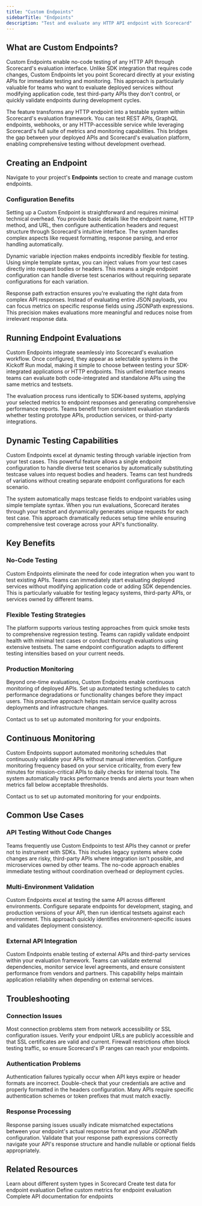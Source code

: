 ```yaml
---
title: "Custom Endpoints"
sidebarTitle: "Endpoints"
description: "Test and evaluate any HTTP API endpoint with Scorecard"
---
```



## What are Custom Endpoints?

Custom Endpoints enable no-code testing of any HTTP API through Scorecard's evaluation interface. Unlike SDK integration that requires code changes, Custom Endpoints let you point Scorecard directly at your existing APIs for immediate testing and monitoring. This approach is particularly valuable for teams who want to evaluate deployed services without modifying application code, test third-party APIs they don't control, or quickly validate endpoints during development cycles.

The feature transforms any HTTP endpoint into a testable system within Scorecard's evaluation framework. You can test REST APIs, GraphQL endpoints, webhooks, or any HTTP-accessible service while leveraging Scorecard's full suite of metrics and monitoring capabilities. This bridges the gap between your deployed APIs and Scorecard's evaluation platform, enabling comprehensive testing without development overhead.

## Creating an Endpoint

Navigate to your project's **Endpoints** section to create and manage custom endpoints.

<DarkLightImage
  lightSrc="/images/endpoints/endpoint-edit-light.png"
  darkSrc="/images/endpoints/endpoint-edit-dark.png"
  caption={null}
  alt="Screenshot of the Edit Endpoint configuration modal"
/>

### Configuration Benefits

Setting up a Custom Endpoint is straightforward and requires minimal technical overhead. You provide basic details like the endpoint name, HTTP method, and URL, then configure authentication headers and request structure through Scorecard's intuitive interface. The system handles complex aspects like request formatting, response parsing, and error handling automatically.

Dynamic variable injection makes endpoints incredibly flexible for testing. Using simple template syntax, you can inject values from your test cases directly into request bodies or headers. This means a single endpoint configuration can handle diverse test scenarios without requiring separate configurations for each variation.

Response path extraction ensures you're evaluating the right data from complex API responses. Instead of evaluating entire JSON payloads, you can focus metrics on specific response fields using JSONPath expressions. This precision makes evaluations more meaningful and reduces noise from irrelevant response data.

## Running Endpoint Evaluations

Custom Endpoints integrate seamlessly into Scorecard's evaluation workflow. Once configured, they appear as selectable systems in the Kickoff Run modal, making it simple to choose between testing your SDK-integrated applications or HTTP endpoints. This unified interface means teams can evaluate both code-integrated and standalone APIs using the same metrics and testsets.

<DarkLightImage
  lightSrc="/images/endpoints/kickoff-endpoint-light.png"
  darkSrc="/images/endpoints/kickoff-endpoint-dark.png"
  caption={null}
  alt="Screenshot of Kickoff Run modal with Endpoint tab selected"
/>

The evaluation process runs identically to SDK-based systems, applying your selected metrics to endpoint responses and generating comprehensive performance reports. Teams benefit from consistent evaluation standards whether testing prototype APIs, production services, or third-party integrations.

## Dynamic Testing Capabilities

Custom Endpoints excel at dynamic testing through variable injection from your test cases. This powerful feature allows a single endpoint configuration to handle diverse test scenarios by automatically substituting testcase values into request bodies and headers. Teams can test hundreds of variations without creating separate endpoint configurations for each scenario.

The system automatically maps testcase fields to endpoint variables using simple template syntax. When you run evaluations, Scorecard iterates through your testset and dynamically generates unique requests for each test case. This approach dramatically reduces setup time while ensuring comprehensive test coverage across your API's functionality.

## Key Benefits

### No-Code Testing
Custom Endpoints eliminate the need for code integration when you want to test existing APIs. Teams can immediately start evaluating deployed services without modifying application code or adding SDK dependencies. This is particularly valuable for testing legacy systems, third-party APIs, or services owned by different teams.

### Flexible Testing Strategies
The platform supports various testing approaches from quick smoke tests to comprehensive regression testing. Teams can rapidly validate endpoint health with minimal test cases or conduct thorough evaluations using extensive testsets. The same endpoint configuration adapts to different testing intensities based on your current needs.

### Production Monitoring
Beyond one-time evaluations, Custom Endpoints enable continuous monitoring of deployed APIs. Set up automated testing schedules to catch performance degradations or functionality changes before they impact users. This proactive approach helps maintain service quality across deployments and infrastructure changes.

<Note>
  Contact us to set up automated monitoring for your endpoints.
</Note>

## Continuous Monitoring

Custom Endpoints support automated monitoring schedules that continuously validate your APIs without manual intervention. Configure monitoring frequency based on your service criticality, from every few minutes for mission-critical APIs to daily checks for internal tools. The system automatically tracks performance trends and alerts your team when metrics fall below acceptable thresholds.

<Note>
  Contact us to set up automated monitoring for your endpoints.
</Note>

## Common Use Cases

### API Testing Without Code Changes
Teams frequently use Custom Endpoints to test APIs they cannot or prefer not to instrument with SDKs. This includes legacy systems where code changes are risky, third-party APIs where integration isn't possible, and microservices owned by other teams. The no-code approach enables immediate testing without coordination overhead or deployment cycles.

### Multi-Environment Validation
Custom Endpoints excel at testing the same API across different environments. Configure separate endpoints for development, staging, and production versions of your API, then run identical testsets against each environment. This approach quickly identifies environment-specific issues and validates deployment consistency.

### External API Integration
Custom Endpoints enable testing of external APIs and third-party services within your evaluation framework. Teams can validate external dependencies, monitor service level agreements, and ensure consistent performance from vendors and partners. This capability helps maintain application reliability when depending on external services.

## Troubleshooting

### Connection Issues
Most connection problems stem from network accessibility or SSL configuration issues. Verify your endpoint URLs are publicly accessible and that SSL certificates are valid and current. Firewall restrictions often block testing traffic, so ensure Scorecard's IP ranges can reach your endpoints.

### Authentication Problems
Authentication failures typically occur when API keys expire or header formats are incorrect. Double-check that your credentials are active and properly formatted in the headers configuration. Many APIs require specific authentication schemes or token prefixes that must match exactly.

### Response Processing
Response parsing issues usually indicate mismatched expectations between your endpoint's actual response format and your JSONPath configuration. Validate that your response path expressions correctly navigate your API's response structure and handle nullable or optional fields appropriately.

## Related Resources

<Card title="Systems" icon="server" href="/features/systems">
  Learn about different system types in Scorecard
</Card>

<Card title="Testsets" icon="vial" href="/features/testsets">
  Create test data for endpoint evaluation
</Card>

<Card title="Metrics" icon="chart-line" href="/features/best-in-class-metrics">
  Define custom metrics for endpoint evaluation
</Card>

<Card title="API Reference" icon="code" href="/api-reference/overview">
  Complete API documentation for endpoints
</Card>